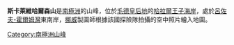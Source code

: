 '''斯卡萊維哈爾森山'''是[[南極洲|南極洲]]的山峰，位於[[毛德皇后地|毛德皇后地]]的[[哈拉爾王子海岸|哈拉爾王子海岸]]，處於[[呂佐夫-霍爾姆灣|呂佐夫-霍爾姆灣]]東南岸，[[挪威|挪威]]製圖師根據該國探險隊拍攝的空中照片繪入地圖。

{{coord|69|41|S|39|18|E|display=title}}

{{Antarctica-geo-stub}}
[[Category:南極洲山峰|Category:南極洲山峰]]
